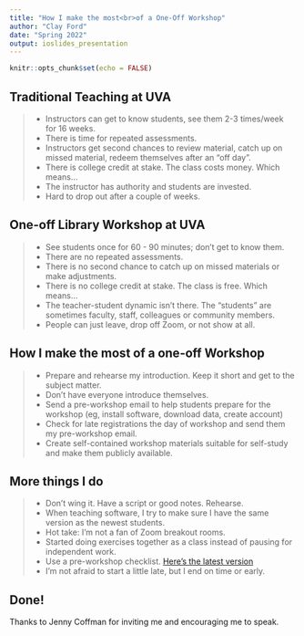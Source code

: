 ```yaml
---
title: "How I make the most<br>of a One-Off Workshop"
author: "Clay Ford"
date: "Spring 2022"
output: ioslides_presentation
---
```


```r
knitr::opts_chunk$set(echo = FALSE)
```

## Traditional Teaching at UVA

>- Instructors can get to know students, see them 2-3 times/week for 16 weeks.
>- There is time for repeated assessments.
>- Instructors get second chances to review material, catch up on missed material, redeem themselves after an "off day".
>- There is college credit at stake. The class costs money. Which means...
>- The instructor has authority and students are invested.
>- Hard to drop out after a couple of weeks.

## One-off Library Workshop at UVA

>- See students once for 60 - 90 minutes; don’t get to know them.
>- There are no repeated assessments.
>- There is no second chance to catch up on missed materials or make adjustments.
>- There is no college credit at stake. The class is free. Which means...
>- The teacher-student dynamic isn’t there. The “students” are sometimes faculty, staff, colleagues or community members.
>- People can just leave, drop off Zoom, or not show at all.

## How I make the most of a one-off Workshop

>- Prepare and rehearse my introduction. Keep it short and get to the subject matter.
>- Don’t have everyone introduce themselves. 
>- Send a pre-workshop email to help students prepare for the workshop (eg, install software, download data, create account) 
>- Check for late registrations the day of workshop and send them my pre-workshop email. 
>- Create self-contained workshop materials suitable for self-study and make them publicly available.

## More things I do

>- Don't wing it. Have a script or good notes. Rehearse. 
>- When teaching software, I try to make sure I have the same version as the newest students. 
>- Hot take: I'm not a fan of Zoom breakout rooms.
>- Started doing exercises together as a class instead of pausing for independent work. 
>- Use a pre-workshop checklist. [Here's the latest version](https://github.com/clayford/workshop_checklist/blob/main/README.md)
>- I'm not afraid to start a little late, but I end on time or early.

## Done!

Thanks to Jenny Coffman for inviting me and encouraging me to speak.





